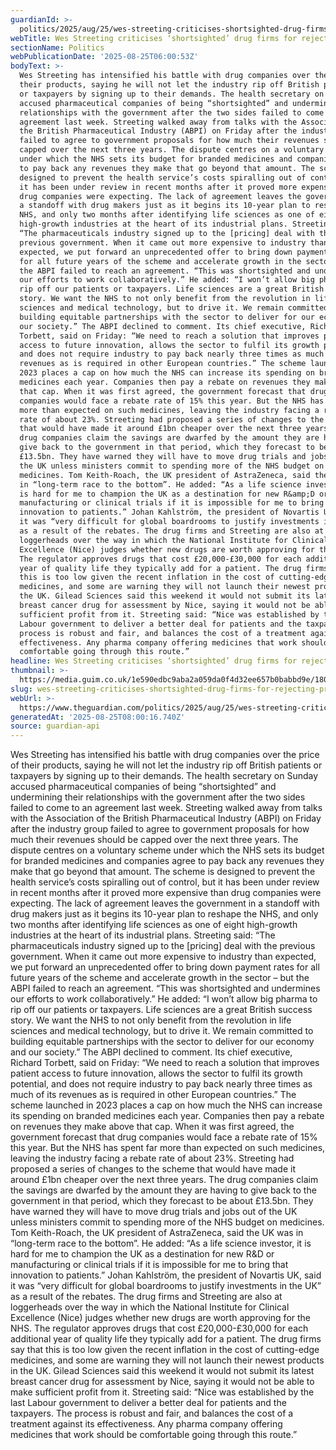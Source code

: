 ```yaml
---
guardianId: >-
  politics/2025/aug/25/wes-streeting-criticises-shortsighted-drug-firms-for-rejecting-pricing-offer
webTitle: Wes Streeting criticises ‘shortsighted’ drug firms for rejecting pricing offer
sectionName: Politics
webPublicationDate: '2025-08-25T06:00:53Z'
bodyText: >-
  Wes Streeting has intensified his battle with drug companies over the price of
  their products, saying he will not let the industry rip off British patients
  or taxpayers by signing up to their demands. The health secretary on Sunday
  accused pharmaceutical companies of being “shortsighted” and undermining their
  relationships with the government after the two sides failed to come to an
  agreement last week. Streeting walked away from talks with the Association of
  the British Pharmaceutical Industry (ABPI) on Friday after the industry group
  failed to agree to government proposals for how much their revenues should be
  capped over the next three years. The dispute centres on a voluntary scheme
  under which the NHS sets its budget for branded medicines and companies agree
  to pay back any revenues they make that go beyond that amount. The scheme is
  designed to prevent the health service’s costs spiralling out of control, but
  it has been under review in recent months after it proved more expensive than
  drug companies were expecting. The lack of agreement leaves the government in
  a standoff with drug makers just as it begins its 10-year plan to reshape the
  NHS, and only two months after identifying life sciences as one of eight
  high-growth industries at the heart of its industrial plans. Streeting said:
  “The pharmaceuticals industry signed up to the [pricing] deal with the
  previous government. When it came out more expensive to industry than
  expected, we put forward an unprecedented offer to bring down payment rates
  for all future years of the scheme and accelerate growth in the sector – but
  the ABPI failed to reach an agreement. “This was shortsighted and undermines
  our efforts to work collaboratively.” He added: “I won’t allow big pharma to
  rip off our patients or taxpayers. Life sciences are a great British success
  story. We want the NHS to not only benefit from the revolution in life
  sciences and medical technology, but to drive it. We remain committed to
  building equitable partnerships with the sector to deliver for our economy and
  our society.” The ABPI declined to comment. Its chief executive, Richard
  Torbett, said on Friday: “We need to reach a solution that improves patient
  access to future innovation, allows the sector to fulfil its growth potential,
  and does not require industry to pay back nearly three times as much of its
  revenues as is required in other European countries.” The scheme launched in
  2023 places a cap on how much the NHS can increase its spending on branded
  medicines each year. Companies then pay a rebate on revenues they make above
  that cap. When it was first agreed, the government forecast that drug
  companies would face a rebate rate of 15% this year. But the NHS has spent far
  more than expected on such medicines, leaving the industry facing a rebate
  rate of about 23%. Streeting had proposed a series of changes to the scheme
  that would have made it around £1bn cheaper over the next three years. The
  drug companies claim the savings are dwarfed by the amount they are having to
  give back to the government in that period, which they forecast to be about
  £13.5bn. They have warned they will have to move drug trials and jobs out of
  the UK unless ministers commit to spending more of the NHS budget on
  medicines. Tom Keith-Roach, the UK president of AstraZeneca, said the UK was
  in “long-term race to the bottom”. He added: “As a life science investor, it
  is hard for me to champion the UK as a destination for new R&amp;D or
  manufacturing or clinical trials if it is impossible for me to bring that
  innovation to patients.” Johan Kahlström, the president of Novartis UK, said
  it was “very difficult for global boardrooms to justify investments in the UK”
  as a result of the rebates. The drug firms and Streeting are also at
  loggerheads over the way in which the National Institute for Clinical
  Excellence (Nice) judges whether new drugs are worth approving for the NHS.
  The regulator approves drugs that cost £20,000-£30,000 for each additional
  year of quality life they typically add for a patient. The drug firms say that
  this is too low given the recent inflation in the cost of cutting-edge
  medicines, and some are warning they will not launch their newest products in
  the UK. Gilead Sciences said this weekend it would not submit its latest
  breast cancer drug for assessment by Nice, saying it would not be able to make
  sufficient profit from it. Streeting said: “Nice was established by the last
  Labour government to deliver a better deal for patients and the taxpayers. The
  process is robust and fair, and balances the cost of a treatment against its
  effectiveness. Any pharma company offering medicines that work should be
  comfortable going through this route.”
headline: Wes Streeting criticises ‘shortsighted’ drug firms for rejecting pricing offer
thumbnail: >-
  https://media.guim.co.uk/1e590edbc9aba2a059da0f4d32ee657b0babbd9e/1803_0_3911_3128/500.jpg
slug: wes-streeting-criticises-shortsighted-drug-firms-for-rejecting-pricing-offer
webUrl: >-
  https://www.theguardian.com/politics/2025/aug/25/wes-streeting-criticises-shortsighted-drug-firms-for-rejecting-pricing-offer
generatedAt: '2025-08-25T08:00:16.740Z'
source: guardian-api
---
```

Wes Streeting has intensified his battle with drug companies over the price of their products, saying he will not let the industry rip off British patients or taxpayers by signing up to their demands. The health secretary on Sunday accused pharmaceutical companies of being “shortsighted” and undermining their relationships with the government after the two sides failed to come to an agreement last week. Streeting walked away from talks with the Association of the British Pharmaceutical Industry (ABPI) on Friday after the industry group failed to agree to government proposals for how much their revenues should be capped over the next three years. The dispute centres on a voluntary scheme under which the NHS sets its budget for branded medicines and companies agree to pay back any revenues they make that go beyond that amount. The scheme is designed to prevent the health service’s costs spiralling out of control, but it has been under review in recent months after it proved more expensive than drug companies were expecting. The lack of agreement leaves the government in a standoff with drug makers just as it begins its 10-year plan to reshape the NHS, and only two months after identifying life sciences as one of eight high-growth industries at the heart of its industrial plans. Streeting said: “The pharmaceuticals industry signed up to the [pricing] deal with the previous government. When it came out more expensive to industry than expected, we put forward an unprecedented offer to bring down payment rates for all future years of the scheme and accelerate growth in the sector – but the ABPI failed to reach an agreement. “This was shortsighted and undermines our efforts to work collaboratively.” He added: “I won’t allow big pharma to rip off our patients or taxpayers. Life sciences are a great British success story. We want the NHS to not only benefit from the revolution in life sciences and medical technology, but to drive it. We remain committed to building equitable partnerships with the sector to deliver for our economy and our society.” The ABPI declined to comment. Its chief executive, Richard Torbett, said on Friday: “We need to reach a solution that improves patient access to future innovation, allows the sector to fulfil its growth potential, and does not require industry to pay back nearly three times as much of its revenues as is required in other European countries.” The scheme launched in 2023 places a cap on how much the NHS can increase its spending on branded medicines each year. Companies then pay a rebate on revenues they make above that cap. When it was first agreed, the government forecast that drug companies would face a rebate rate of 15% this year. But the NHS has spent far more than expected on such medicines, leaving the industry facing a rebate rate of about 23%. Streeting had proposed a series of changes to the scheme that would have made it around £1bn cheaper over the next three years. The drug companies claim the savings are dwarfed by the amount they are having to give back to the government in that period, which they forecast to be about £13.5bn. They have warned they will have to move drug trials and jobs out of the UK unless ministers commit to spending more of the NHS budget on medicines. Tom Keith-Roach, the UK president of AstraZeneca, said the UK was in “long-term race to the bottom”. He added: “As a life science investor, it is hard for me to champion the UK as a destination for new R&amp;D or manufacturing or clinical trials if it is impossible for me to bring that innovation to patients.” Johan Kahlström, the president of Novartis UK, said it was “very difficult for global boardrooms to justify investments in the UK” as a result of the rebates. The drug firms and Streeting are also at loggerheads over the way in which the National Institute for Clinical Excellence (Nice) judges whether new drugs are worth approving for the NHS. The regulator approves drugs that cost £20,000-£30,000 for each additional year of quality life they typically add for a patient. The drug firms say that this is too low given the recent inflation in the cost of cutting-edge medicines, and some are warning they will not launch their newest products in the UK. Gilead Sciences said this weekend it would not submit its latest breast cancer drug for assessment by Nice, saying it would not be able to make sufficient profit from it. Streeting said: “Nice was established by the last Labour government to deliver a better deal for patients and the taxpayers. The process is robust and fair, and balances the cost of a treatment against its effectiveness. Any pharma company offering medicines that work should be comfortable going through this route.”
